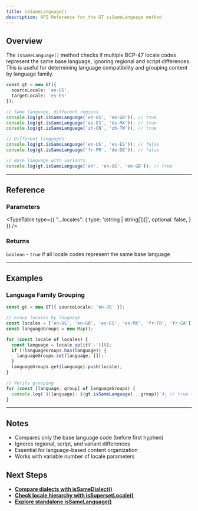 ```yaml
---
title: isSameLanguage()
description: API Reference for the GT isSameLanguage method
---
```


## Overview

The `isSameLanguage()` method checks if multiple BCP-47 locale codes represent the same base language, ignoring regional and script differences. This is useful for determining language compatibility and grouping content by language family.

```typescript
const gt = new GT({
  sourceLocale: 'en-US',
  targetLocale: 'es-ES'
});

// Same language, different regions
console.log(gt.isSameLanguage('en-US', 'en-GB')); // true
console.log(gt.isSameLanguage('es-ES', 'es-MX')); // true
console.log(gt.isSameLanguage('zh-CN', 'zh-TW')); // true

// Different languages
console.log(gt.isSameLanguage('en-US', 'es-ES')); // false
console.log(gt.isSameLanguage('fr-FR', 'de-DE')); // false

// Base language with variants
console.log(gt.isSameLanguage('en', 'en-US', 'en-GB')); // true
```

---

## Reference

### Parameters

<TypeTable
  type={{
    "...locales": {
      type: '(string | string[])[]',
      optional: false,
    }
  }}
/>

### Returns

`boolean` - `true` if all locale codes represent the same base language

---

## Examples

### Language Family Grouping

```typescript
const gt = new GT({ sourceLocale: 'en-US' });

// Group locales by language
const locales = ['en-US', 'en-GB', 'es-ES', 'es-MX', 'fr-FR', 'fr-CA'];
const languageGroups = new Map();

for (const locale of locales) {
  const language = locale.split('-')[0];
  if (!languageGroups.has(language)) {
    languageGroups.set(language, []);
  }
  languageGroups.get(language).push(locale);
}

// Verify grouping
for (const [language, group] of languageGroups) {
  console.log(`${language}: ${gt.isSameLanguage(...group)}`); // true for each group
}
```

---

## Notes

- Compares only the base language code (before first hyphen)
- Ignores regional, script, and variant differences
- Essential for language-based content organization
- Works with variable number of locale parameters

## Next Steps

- **[Compare dialects with isSameDialect()](/docs/core/class/methods/locales/isSameDialect)**
- **[Check locale hierarchy with isSupersetLocale()](/docs/core/class/methods/locales/isSupersetLocale)**
- **[Explore standalone isSameLanguage()](/docs/core/functions/locales/isSameLanguage)**